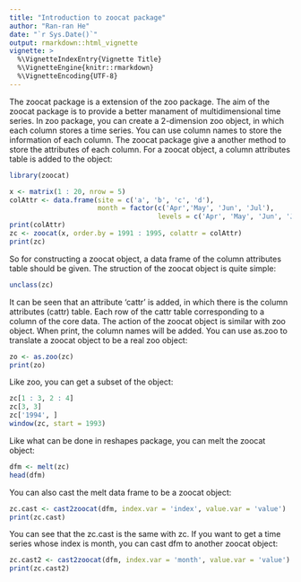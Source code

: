 ```yaml
---
title: "Introduction to zoocat package"
author: "Ran-ran He"
date: "`r Sys.Date()`"
output: rmarkdown::html_vignette
vignette: >
  %\VignetteIndexEntry{Vignette Title}
  %\VignetteEngine{knitr::rmarkdown}
  %\VignetteEncoding{UTF-8}
---
```


The zoocat package is a extension of the zoo package. The aim of the zoocat package is to provide a better manament of multidimensional time series. In zoo package, you can create a 2-dimension zoo object, in which each column stores a time series. You can use column names to store the information of each column.
The zoocat package give a another method to store the attributes of each column. For a zoocat object, a column attributes table is added to the object:

```r
library(zoocat)
```

```r
x <- matrix(1 : 20, nrow = 5)
colAttr <- data.frame(site = c('a', 'b', 'c', 'd'),
                      month = factor(c('Apr','May', 'Jun', 'Jul'),
                                     levels = c('Apr', 'May', 'Jun', 'Jul')))
print(colAttr)
zc <- zoocat(x, order.by = 1991 : 1995, colattr = colAttr)
print(zc)
```

So for constructing a zoocat object, a data frame of the column attributes table should be given. The struction of the zoocat object is quite simple:

```r
unclass(zc)
```

It can be seen that an attribute 'cattr' is added, in which there is the column attributes (cattr) table. Each row of the cattr table corresponding to a column of the core data.
The action of the zoocat object is similar with zoo object. When print, the column names will be added. You can use as.zoo to translate a zoocat object to be a real zoo object:

```r
zo <- as.zoo(zc)
print(zo)
```

Like zoo, you can get a subset of the object:
```r
zc[1 : 3, 2 : 4]
zc[3, 3]
zc['1994', ]
window(zc, start = 1993)
```

Like what can be done in reshapes package, you can melt the zoocat object:
```r
dfm <- melt(zc)
head(dfm)
```

You can also cast the melt data frame to be a zoocat object:
```r
zc.cast <- cast2zoocat(dfm, index.var = 'index', value.var = 'value')
print(zc.cast)
```

You can see that the zc.cast is the same with zc. If you want to get a time series whose index is month, you can cast dfm to another zoocat object:
```r
zc.cast2 <- cast2zoocat(dfm, index.var = 'month', value.var = 'value')
print(zc.cast2)
```






